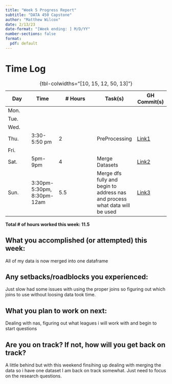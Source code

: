```yaml
---
title: "Week 5 Progress Report"
subtitle: "DATA 450 Capstone"
author: "Matthew Wilcox"
date: 2/13/23
date-format: "[Week ending: ] M/D/YY"
number-sections: false
format:
  pdf: default
---
```


# Time Log

| Day  | Time  | \# Hours | Task(s) | GH Commit(s) |
|------|-------|----------|---------|--------|
| Mon.  |  |  |  |  |
| Tue.  |  |  |  |  |
| Wed.  |  |  |  |  |
| Thu.  | 3:30-5:50 pm | 2 | PreProcessing | [Link1](https://github.com/MatthewlWilcox/Capstone/commit/e7311b7ee3e950478e981398b745bc11e3d3d6de) |
| Fri.  |  |  |  |  |
| Sat.  | 5pm-9pm | 4 | Merge Datasets | [Link2](https://github.com/MatthewlWilcox/Capstone/commit/9def24b68506c2048431911de9cba0ff752be0b6) |
| Sun.  | 3:30pm-5:30pm, 8:30pm-12am |  5.5 |  Merge dfs fully and begin to address nas and process what data will be used | [Link3](https://github.com/MatthewlWilcox/Capstone/commit/0c40f030cbe3c50706e6c3a31f8ca251e2007dc4)  |

: {tbl-colwidths="[10, 15, 12, 50, 13]"}

**Total \# of hours worked this week: 11.5**

## What you accomplished (or attempted) this week:

All of my data is now merged into one dataframe

## Any setbacks/roadblocks you experienced:

Just slow had some issues with using the proper joins so figuring out which joins to use without loosing data took time.

## What you plan to work on next:

Dealing with nas, figuring out what leagues i will work with and begin to start questions

## Are you on track? If not, how will you get back on track?

A little behind but with this weekend finsihing up dealing with merging the data so i have one dataset I am back on track somewhat. Just need to focus on the research questions. 
